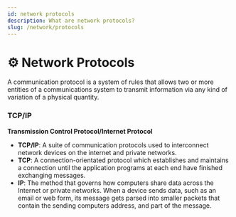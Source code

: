 ```yaml
---
id: network protocols
description: What are network protocols?
slug: /network/protocols
---
```


# ⚙️ Network Protocols


A communication protocol is a system of rules that allows two or more entities of a communications system to transmit information via any kind of variation of a physical quantity.

### TCP/IP
**Transmission Control Protocol/Internet Protocol** <br />
- **TCP/IP**: A suite of communication protocols used to interconnect network devices on the internet and private networks. 
 - **TCP**: A connection-orientated protocol which establishes and maintains a connection until the application programs at each end have finished exchanging messages. 
 - **IP**: The method that governs how computers share data across the Internet or private networks.
When a device sends data, such as an email or web form, its message gets parsed into smaller packets that contain the sending computers address, and part of the message.

